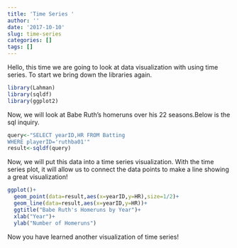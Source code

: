 ```yaml
---
title: 'Time Series '
author: ''
date: '2017-10-10'
slug: time-series
categories: []
tags: []
---
```


Hello, this time we are going to look at data visualization with using time series. To start we bring down the libraries again.

```r
library(Lahman)
library(sqldf)
library(ggplot2)
```

Now, we will look at Babe Ruth's homeruns over his 22 seasons.Below is the sql inquiry.  

```r
query<-"SELECT yearID,HR FROM Batting
WHERE playerID='ruthba01'"
result<-sqldf(query)
```

Now, we will put this data into a time series visualization. With the time series plot, it will allow us to connect the data points to make a line showing a great visualization!

```r
ggplot()+
  geom_point(data=result,aes(x=yearID,y=HR),size=1/2)+
  geom_line(data=result,aes(x=yearID,y=HR))+
  ggtitle("Babe Ruth's Homeruns by Year")+
  xlab("Year")+
  ylab("Number of Homeruns")
```

Now you have learned another visualization of time series!
